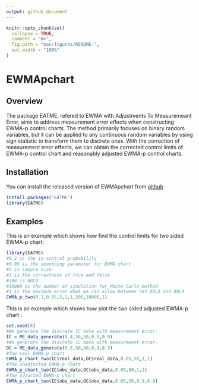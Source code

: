 ---
output: github_document
---

<!-- README.md is generated from README.Rmd. Please edit that file -->

```{r, include = FALSE}
knitr::opts_chunk$set(
  collapse = TRUE,
  comment = "#>",
  fig.path = "man/figures/README-",
  out.width = "100%"
)
```

# EWMApchart

<!-- badges: start -->
<!-- badges: end -->

## Overview
The package EATME, refered to EWMA with Adjustments To Measuremeant Error, aims to address measurement error effects when constructing EWMA-p control charts. The method primarily focuses on binary random variables, but it can be applied to any continuous random variables by using sign statistic to transform them to discrete ones. With the correction of measurement error effects, we can obtain the corrected control limits of EWMA-p control chart and reasonably adjusted EWMA-p control charts.

## Installation

You can install the released version of EWMApchart from [github](https://github.com/Kuan-cheng-da/EWMApchart.git)

``` r
install.packages('EATME')
library(EATME)
```

## Examples

This is an example which shows how find the control limits for two sided EWMA-p chart:

```{r controllimit}
library(EATME)
#0.2 is the in-control probability
#0.05 is the smoothing parameter for EWMA chart
#5 is sample size
#1 is the correctness of true and false
#200 is ARL0
#10000 is the number of simulation for Monte Carlo method
#1 is the maximum error what we can allow between hat_ARL0 and ARL0
EWMA_p_two(0.2,0.05,5,1,1,200,10000,1)
```

This is an example which shows how plot the two sided adjusted EWMA-p chart :

```{r plotchart}
set.seed(6)
#We generate the discrete IC data with measurement error.
IC = ME_data_generate(0.4,50,50,0.9,0.9)
#We generate the discrete IC data with measurement error.
OC = ME_data_generate(0.5,50,50,0.9,0.9)
#The real EWMA-p chart
EWMA_p_chart_two(IC$real_data,OC$real_data,0.05,50,1,1)
#The unadjusted EWMA-p chart
EWMA_p_chart_two(IC$obs_data,OC$obs_data,0.05,50,1,1)
#The adjusted EWMA-p chart
EWMA_p_chart_two(IC$obs_data,OC$obs_data,0.05,50,0.9,0.9)
```
